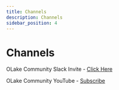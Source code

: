 ```yaml
---
title: Channels
description: Channels
sidebar_position: 4
---
```


# Channels

OLake Community Slack Invite - [Click Here](https://olake.io/slack)

OLake Community YouTube - [Subscribe](https://www.youtube.com/@olakeio)

